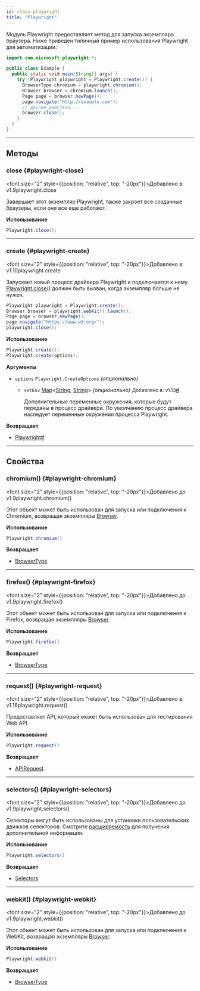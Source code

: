 ```yaml
---
id: class-playwright
title: "Playwright"
---
```



Модуль Playwright предоставляет метод для запуска экземпляра браузера. Ниже приведен типичный пример использования Playwright для автоматизации:

```java
import com.microsoft.playwright.*;

public class Example {
  public static void main(String[] args) {
    try (Playwright playwright = Playwright.create()) {
      BrowserType chromium = playwright.chromium();
      Browser browser = chromium.launch();
      Page page = browser.newPage();
      page.navigate("http://example.com");
      // другие действия...
      browser.close();
    }
  }
}
```


---

## Методы

### close {#playwright-close}

<font size="2" style={{position: "relative", top: "-20px"}}>Добавлено в: v1.9</font><x-search>playwright.close</x-search>

Завершает этот экземпляр Playwright, также закроет все созданные браузеры, если они все еще работают.

**Использование**

```java
Playwright.close();
```

---

### create {#playwright-create}

<font size="2" style={{position: "relative", top: "-20px"}}>Добавлено в: v1.10</font><x-search>playwright.create</x-search>

Запускает новый процесс драйвера Playwright и подключается к нему. [Playwright.close()](/api/class-playwright.mdx#playwright-close) должен быть вызван, когда экземпляр больше не нужен.

```java
Playwright playwright = Playwright.create();
Browser browser = playwright.webkit().launch();
Page page = browser.newPage();
page.navigate("https://www.w3.org/");
playwright.close();
```

**Использование**

```java
Playwright.create();
Playwright.create(options);
```

**Аргументы**
- `options` `Playwright.CreateOptions` *(опционально)*
  - `setEnv` [Map]&lt;[String], [String]&gt; *(опционально)* <font size="2">Добавлено в: v1.13</font><a aria-hidden="true" tabIndex="-1" class="list-anchor-link" id="playwright-create-option-env"/><a href="#playwright-create-option-env" class="list-anchor">#</a>
    
    Дополнительные переменные окружения, которые будут переданы в процесс драйвера. По умолчанию процесс драйвера наследует переменные окружения процесса Playwright.

**Возвращает**
- [Playwright]<a aria-hidden="true" tabIndex="-1" class="list-anchor-link" id="playwright-create-return"/><a href="#playwright-create-return" class="list-anchor">#</a>

---

## Свойства

### chromium() {#playwright-chromium}

<font size="2" style={{position: "relative", top: "-20px"}}>Добавлено до v1.9</font><x-search>playwright.chromium()</x-search>

Этот объект может быть использован для запуска или подключения к Chromium, возвращая экземпляры [Browser].

**Использование**

```java
Playwright.chromium()
```

**Возвращает**
- [BrowserType]

---

### firefox() {#playwright-firefox}

<font size="2" style={{position: "relative", top: "-20px"}}>Добавлено до v1.9</font><x-search>playwright.firefox()</x-search>

Этот объект может быть использован для запуска или подключения к Firefox, возвращая экземпляры [Browser].

**Использование**

```java
Playwright.firefox()
```

**Возвращает**
- [BrowserType]

---

### request() {#playwright-request}

<font size="2" style={{position: "relative", top: "-20px"}}>Добавлено в: v1.16</font><x-search>playwright.request()</x-search>

Предоставляет API, который может быть использован для тестирования Web API.

**Использование**

```java
Playwright.request()
```

**Возвращает**
- [APIRequest]

---

### selectors() {#playwright-selectors}

<font size="2" style={{position: "relative", top: "-20px"}}>Добавлено до v1.9</font><x-search>playwright.selectors()</x-search>

Селекторы могут быть использованы для установки пользовательских движков селекторов. Смотрите [расширяемость](../extensibility.mdx) для получения дополнительной информации.

**Использование**

```java
Playwright.selectors()
```

**Возвращает**
- [Selectors]

---

### webkit() {#playwright-webkit}

<font size="2" style={{position: "relative", top: "-20px"}}>Добавлено до v1.9</font><x-search>playwright.webkit()</x-search>

Этот объект может быть использован для запуска или подключения к WebKit, возвращая экземпляры [Browser].

**Использование**

```java
Playwright.webkit()
```

**Возвращает**
- [BrowserType]


[APIRequest]: /api/class-apirequest.mdx "APIRequest"
[APIRequestContext]: /api/class-apirequestcontext.mdx "APIRequestContext"
[APIResponse]: /api/class-apiresponse.mdx "APIResponse"
[APIResponseAssertions]: /api/class-apiresponseassertions.mdx "APIResponseAssertions"
[Browser]: /api/class-browser.mdx "Browser"
[BrowserContext]: /api/class-browsercontext.mdx "BrowserContext"
[BrowserType]: /api/class-browsertype.mdx "BrowserType"
[CDPSession]: /api/class-cdpsession.mdx "CDPSession"
[Clock]: /api/class-clock.mdx "Clock"
[ConsoleMessage]: /api/class-consolemessage.mdx "ConsoleMessage"
[Dialog]: /api/class-dialog.mdx "Dialog"
[Download]: /api/class-download.mdx "Download"
[ElementHandle]: /api/class-elementhandle.mdx "ElementHandle"
[FileChooser]: /api/class-filechooser.mdx "FileChooser"
[FormData]: /api/class-formdata.mdx "FormData"
[Frame]: /api/class-frame.mdx "Frame"
[FrameLocator]: /api/class-framelocator.mdx "FrameLocator"
[JSHandle]: /api/class-jshandle.mdx "JSHandle"
[Keyboard]: /api/class-keyboard.mdx "Keyboard"
[Locator]: /api/class-locator.mdx "Locator"
[LocatorAssertions]: /api/class-locatorassertions.mdx "LocatorAssertions"
[Mouse]: /api/class-mouse.mdx "Mouse"
[Page]: /api/class-page.mdx "Page"
[PageAssertions]: /api/class-pageassertions.mdx "PageAssertions"
[Playwright]: /api/class-playwright.mdx "Playwright"
[PlaywrightAssertions]: /api/class-playwrightassertions.mdx "PlaywrightAssertions"
[PlaywrightException]: /api/class-playwrightexception.mdx "PlaywrightException"
[Request]: /api/class-request.mdx "Request"
[RequestOptions]: /api/class-requestoptions.mdx "RequestOptions"
[Response]: /api/class-response.mdx "Response"
[Route]: /api/class-route.mdx "Route"
[Selectors]: /api/class-selectors.mdx "Selectors"
[TimeoutError]: /api/class-timeouterror.mdx "TimeoutError"
[Touchscreen]: /api/class-touchscreen.mdx "Touchscreen"
[Tracing]: /api/class-tracing.mdx "Tracing"
[Video]: /api/class-video.mdx "Video"
[WebError]: /api/class-weberror.mdx "WebError"
[WebSocket]: /api/class-websocket.mdx "WebSocket"
[WebSocketFrame]: /api/class-websocketframe.mdx "WebSocketFrame"
[WebSocketRoute]: /api/class-websocketroute.mdx "WebSocketRoute"
[Worker]: /api/class-worker.mdx "Worker"
[Element]: https://developer.mozilla.org/en-US/docs/Web/API/element "Element"
[EvaluationArgument]: /evaluating.mdx#evaluation-argument "EvaluationArgument"
[Promise]: https://developer.mozilla.org/en-US/docs/Web/JavaScript/Reference/Global_Objects/Promise "Promise"
[iterator]: https://developer.mozilla.org/en-US/docs/Web/JavaScript/Reference/Iteration_protocols "Iterator"
[origin]: https://developer.mozilla.org/en-US/docs/Glossary/Origin "Origin"
[selector]: https://developer.mozilla.org/en-US/docs/Web/CSS/CSS_Selectors "selector"
[Serializable]: https://developer.mozilla.org/en-US/docs/Web/JavaScript/Reference/Global_Objects/JSON/stringify#Description "Serializable"
[UIEvent.detail]: https://developer.mozilla.org/en-US/docs/Web/API/UIEvent/detail "UIEvent.detail"
[UnixTime]: https://en.wikipedia.org/wiki/Unix_time "Unix Time"
[xpath]: https://developer.mozilla.org/en-US/docs/Web/XPath "xpath"

[boolean]: https://docs.oracle.com/javase/tutorial/java/nutsandbolts/datatypes.html "boolean"
[byte&#91;&#93;]: https://docs.oracle.com/javase/tutorial/java/nutsandbolts/datatypes.html "byte[]"
[Consumer]: https://docs.oracle.com/javase/8/docs/api/java/util/function/Consumer.html "Consumer"
[Date]: https://docs.oracle.com/javase/8/docs/api/java/util/Date.html "Date"
[double]: https://docs.oracle.com/javase/tutorial/java/nutsandbolts/datatypes.html "double"
[InputStream]: https://docs.oracle.com/javase/8/docs/api/java/io/InputStream.html "InputStream"
[int]: https://docs.oracle.com/javase/tutorial/java/nutsandbolts/datatypes.html "int"
[long]: https://docs.oracle.com/javase/tutorial/java/nutsandbolts/datatypes.html "long"
[JsonObject]: https://www.javadoc.io/doc/com.google.code.gson/gson/latest/com.google.gson/com/google/gson/JsonObject.html "JsonObject"
[List]: https://docs.oracle.com/javase/8/docs/api/java/util/List.html "List"
[Map]: https://docs.oracle.com/javase/8/docs/api/java/util/Map.html "Map"
[null]: https://docs.oracle.com/javase/specs/jls/se8/html/jls-3.html#jls-3.10.7 "null"
[Object]: https://docs.oracle.com/javase/8/docs/api/java/lang/Object.html "Object"
[Path]: https://docs.oracle.com/javase/8/docs/api/java/nio/file/Path.html "Path"
[Pattern]: https://docs.oracle.com/javase/8/docs/api/java/util/regex/Pattern.html "Pattern"
[Predicate]: https://docs.oracle.com/javase/8/docs/api/java/util/function/Predicate.html "Predicate"
[void]: https://docs.oracle.com/javase/tutorial/java/javaOO/methods.html "void"
[Runnable]: https://docs.oracle.com/javase/8/docs/api/java/lang/Runnable.html "Runnable"
[RuntimeException]: https://docs.oracle.com/javase/8/docs/api/java/lang/RuntimeException.html "RuntimeException"
[String]: https://docs.oracle.com/javase/8/docs/api/java/lang/String.html "String"

[all available image tags]: https://mcr.microsoft.com/en-us/product/playwright/java/about "all available image tags"
[Microsoft Artifact Registry]: https://mcr.microsoft.com/en-us/product/playwright/java/about "Microsoft Artifact Registry"
[Dockerfile.noble]: https://github.com/microsoft/playwright-java/blob/main/utils/docker/Dockerfile.noble "Dockerfile.noble"
